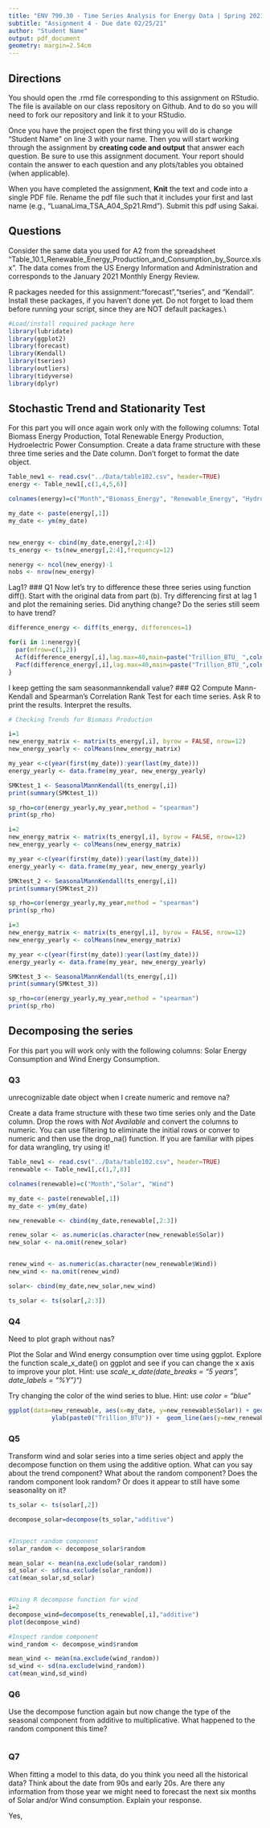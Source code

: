 ```yaml
---
title: "ENV 790.30 - Time Series Analysis for Energy Data | Spring 2021"
subtitle: "Assignment 4 - Due date 02/25/21"
author: "Student Name"
output: pdf_document
geometry: margin=2.54cm
---
```

  
## Directions
  
  You should open the .rmd file corresponding to this assignment on RStudio. The file is available on our class repository on Github. And to do so you will need to fork our repository and link it to your RStudio.  

Once you have the project open the first thing you will do is change "Student Name" on line 3 with your name. 
Then you will start working through the assignment by  **creating code and output** that answer each question. Be sure to use this assignment document. Your report should contain the answer to each question and any plots/tables you obtained (when applicable).

When you have completed the assignment, **Knit** the text and code into a single PDF file. Rename the pdf file such that it includes your first and last name (e.g., "LuanaLima_TSA_A04_Sp21.Rmd"). Submit this pdf using Sakai. 

## Questions 

Consider the same data you used for A2 from the spreadsheet "Table_10.1_Renewable_Energy_Production_and_Consumption_by_Source.xlsx". The data comes from the US Energy Information and Administration and corresponds to the January 2021 Monthly Energy Review.

R packages needed for this assignment:"forecast","tseries", and "Kendall". Install these packages, if you haven't done yet. Do not forget to load them before running your script, since they are NOT default packages.\\

```r
#Load/install required package here
library(lubridate)
library(ggplot2)
library(forecast)
library(Kendall)
library(tseries)
library(outliers)
library(tidyverse) 
library(dplyr)
```


## Stochastic Trend and Stationarity Test

For this part you will once again work only with the following columns: Total Biomass Energy Production, Total Renewable Energy Production, Hydroelectric Power Consumption. Create a data frame structure with these three time series and the Date column. Don't forget to format the date object.

```r
Table_new1 <- read.csv("../Data/table102.csv", header=TRUE)
energy <- Table_new1[,c(1,4,5,6)]

colnames(energy)=c("Month","Biomass_Energy", "Renewable_Energy", "Hydro_Power")

my_date <- paste(energy[,1])
my_date <- ym(my_date) 


new_energy <- cbind(my_date,energy[,2:4])
ts_energy <- ts(new_energy[,2:4],frequency=12) 

nenergy <- ncol(new_energy)-1
nobs <- nrow(new_energy)
```

Lag1? 
### Q1 
Now let's try to difference these three series using function diff(). Start with the original data from part (b). Try differencing first at lag 1 and plot the remaining series. Did anything change? Do the series still seem to have trend?

```r
difference_energy <- diff(ts_energy, differences=1)

for(i in 1:nenergy){
  par(mfrow=c(1,2))  
  Acf(difference_energy[,i],lag.max=40,main=paste("Trillion_BTU_ ",colnames(new_energy)[(1+i)],sep="")) 
  Pacf(difference_energy[,i],lag.max=40,main=paste("Trillion_BTU_",colnames(new_energy)[(1+i)],sep=""))
}
```

I keep getting the sam seasonmannkendall value? 
### Q2
Compute Mann-Kendall and Spearman's Correlation Rank Test for each time series. Ask R to print the results. Interpret the results.

```r

# Checking Trends for Biomass Production 

i=1
new_energy_matrix <- matrix(ts_energy[,i], byrow = FALSE, nrow=12)
new_energy_yearly <- colMeans(new_energy_matrix)

my_year <-c(year(first(my_date)):year(last(my_date)))
energy_yearly <- data.frame(my_year, new_energy_yearly)

SMKtest_1 <- SeasonalMannKendall(ts_energy[,i])
print(summary(SMKtest_1))

sp_rho=cor(energy_yearly,my_year,method = "spearman")
print(sp_rho)

i=2
new_energy_matrix <- matrix(ts_energy[,i], byrow = FALSE, nrow=12)
new_energy_yearly <- colMeans(new_energy_matrix)

my_year <-c(year(first(my_date)):year(last(my_date)))
energy_yearly <- data.frame(my_year, new_energy_yearly)

SMKtest_2 <- SeasonalMannKendall(ts_energy[,i])
print(summary(SMKtest_2))

sp_rho=cor(energy_yearly,my_year,method = "spearman")
print(sp_rho)

i=3
new_energy_matrix <- matrix(ts_energy[,i], byrow = FALSE, nrow=12)
new_energy_yearly <- colMeans(new_energy_matrix)

my_year <-c(year(first(my_date)):year(last(my_date)))
energy_yearly <- data.frame(my_year, new_energy_yearly)

SMKtest_3 <- SeasonalMannKendall(ts_energy[,i])
print(summary(SMKtest_3))

sp_rho=cor(energy_yearly,my_year,method = "spearman")
print(sp_rho)
```


## Decomposing the series

For this part you will work only with the following columns: Solar Energy Consumption and Wind Energy Consumption. 

### Q3
unrecognizable date object when I create numeric and remove na? 

Create a data frame structure with these two time series only and the Date column. Drop the rows with *Not Available* and convert the columns to numeric. You can use filtering to eliminate the initial rows or conver to numeric and then use the drop_na() function. If you are familiar with pipes for data wrangling, try using it!

```r
Table_new1 <- read.csv("../Data/table102.csv", header=TRUE)
renewable <- Table_new1[,c(1,7,8)]

colnames(renewable)=c("Month","Solar", "Wind")

my_date <- paste(renewable[,1])
my_date <- ym(my_date) 

new_renewable <- cbind(my_date,renewable[,2:3])

renew_solar <- as.numeric(as.character(new_renewable$Solar))
new_solar <- na.omit(renew_solar)


renew_wind <- as.numeric(as.character(new_renewable$Wind))
new_wind <- na.omit(renew_wind)

solar<- cbind(my_date,new_solar,new_wind)

ts_solar <- ts(solar[,2:3])


```



### Q4
Need to plot graph without nas? 

Plot the Solar and Wind energy consumption over time using ggplot. Explore the function scale_x_date() on ggplot and see if you can change the x axis to improve your plot.
Hint: use *scale_x_date(date_breaks = "5 years", date_labels = "%Y")")*

Try changing the color of the wind series to blue. Hint: use *color = "blue"*

```r




ggplot(data=new_renewable, aes(x=my_date, y=new_renewable$Solar)) + geom_line(color="green")+
            ylab(paste0("Trillion_BTU")) +  geom_line(aes(y=new_renewable$Wind), col="blue")
```

### Q5

Transform wind and solar series into a time series object and apply the decompose function on them using the additive option. What can you say about the trend component? What about the random component? Does the random component look random? Or does it appear to still have some seasonality on it?

```r

ts_solar <- ts(solar[,2])

decompose_solar=decompose(ts_solar,"additive")


#Inspect random component
solar_random <- decompose_solar$random   

mean_solar <- mean(na.exclude(solar_random))  
sd_solar <- sd(na.exclude(solar_random))
cat(mean_solar,sd_solar)


#Using R decompose function for wind
i=2
decompose_wind=decompose(ts_renewable[,i],"additive")
plot(decompose_wind)

#Inspect random component
wind_random <- decompose_wind$random   

mean_wind <- mean(na.exclude(wind_random))  
sd_wind <- sd(na.exclude(wind_random))
cat(mean_wind,sd_wind)
```

### Q6

Use the decompose function again but now change the type of the seasonal component from additive to multiplicative.
What happened to the random component this time? 
```r

```

### Q7

When fitting a model to this data, do you think you need all the historical data? Think about the date from 90s and early 20s. Are there any information from those year we might need to forecast the next six months of Solar and/or Wind consumption. Explain your response.

Yes, 